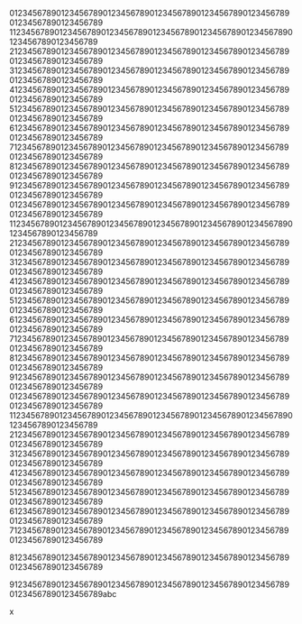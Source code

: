 01234567890123456789012345678901234567890123456789012345678901234567890123456789
11234567890123456789012345678901234567890123456789012345678901234567890123456789
21234567890123456789012345678901234567890123456789012345678901234567890123456789
31234567890123456789012345678901234567890123456789012345678901234567890123456789
41234567890123456789012345678901234567890123456789012345678901234567890123456789
51234567890123456789012345678901234567890123456789012345678901234567890123456789
61234567890123456789012345678901234567890123456789012345678901234567890123456789
71234567890123456789012345678901234567890123456789012345678901234567890123456789
81234567890123456789012345678901234567890123456789012345678901234567890123456789
91234567890123456789012345678901234567890123456789012345678901234567890123456789
01234567890123456789012345678901234567890123456789012345678901234567890123456789
11234567890123456789012345678901234567890123456789012345678901234567890123456789
21234567890123456789012345678901234567890123456789012345678901234567890123456789
31234567890123456789012345678901234567890123456789012345678901234567890123456789
41234567890123456789012345678901234567890123456789012345678901234567890123456789
51234567890123456789012345678901234567890123456789012345678901234567890123456789
61234567890123456789012345678901234567890123456789012345678901234567890123456789
71234567890123456789012345678901234567890123456789012345678901234567890123456789
81234567890123456789012345678901234567890123456789012345678901234567890123456789
91234567890123456789012345678901234567890123456789012345678901234567890123456789
01234567890123456789012345678901234567890123456789012345678901234567890123456789
11234567890123456789012345678901234567890123456789012345678901234567890123456789
21234567890123456789012345678901234567890123456789012345678901234567890123456789
31234567890123456789012345678901234567890123456789012345678901234567890123456789
41234567890123456789012345678901234567890123456789012345678901234567890123456789
51234567890123456789012345678901234567890123456789012345678901234567890123456789
61234567890123456789012345678901234567890123456789012345678901234567890123456789
71234567890123456789012345678901234567890123456789012345678901234567890123456789

81234567890123456789012345678901234567890123456789012345678901234567890123456789

91234567890123456789012345678901234567890123456789012345678901234567890123456789abc

<span>x</span>
